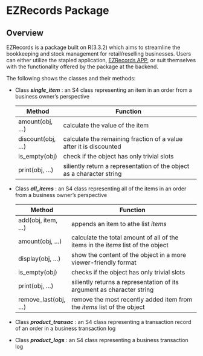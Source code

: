 # **EZRecords Package**



## Overview
EZRecords is a package built on R(3.3.2) which aims to streamline the bookkeeping and stock management for retail/reselling businesses. Users can either utilize the stapled application, [EZRecords APP](https://samantheluidatascience.shinyapps.io/EZRecords_App_Demo/), or suit themselves with the functionality offered by the package at the backend.

The following shows the classes and their methods:

* Class __*single_item*__ : an S4 class representing an item in an order from a business owner's perspective

    | __Method__         | __Function__                                                                           |
    |--------------------|-----------------------------------------------------------------------|
    | amount(obj, ...)   | calculate the value of the item|
    | discount(obj, ...) | calculate the remaining fraction of a value after it is discounted|
    | is_empty(obj)      | check if the object has only trivial slots|
    | print(obj, ...)    | siliently return a representation of the object as a character string|


* Class __*all_items*__ : an S4 class representing all of the items in an order from a business owner's perspective

    | __Method__         | __Function__                                                                           |
    |--------------------|----------------------------------------------------------------------------------------|
    | add(obj, item, ...)| appends an item to athe list _items_ 
    | amount(obj, ...)   | calculate the total amount of all of the items in the _items_ list of the object|                             
    | display(obj, ...)| show the content of the object in a more viewer-friendly format |
    | is_empty(obj)      | checks if the object has only trivial slots     |
    | print(obj, ...)    | siliently returns a representation of its argument as character string                 |
    |remove_last(obj, ...)|remove the most recently added item from the _items_ list of the object|


* Class __*product_transac*__ : an S4 class representing a transaction record of an order in a business transaction log
* Class __*product_logs*__ : an S4 class representing a business transaction log
